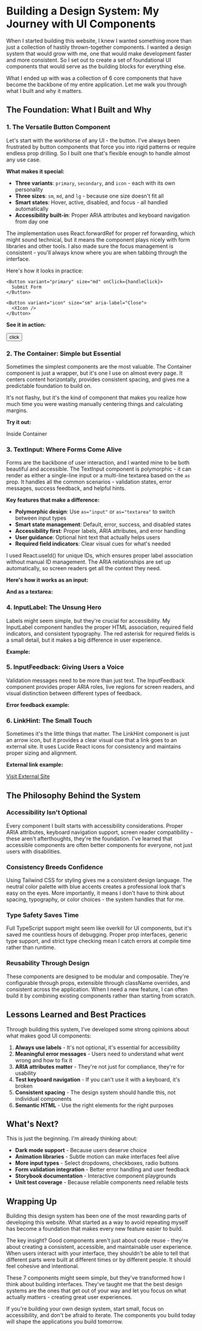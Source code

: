 

# Building a Design System: My Journey with UI Components

When I started building this website, I knew I wanted something more than just a collection of hastily thrown-together components. I wanted a design system that would grow with me, one that would make development faster and more consistent. So I set out to create a set of foundational UI components that would serve as the building blocks for everything else.

What I ended up with was a collection of 6 core components that have become the backbone of my entire application. Let me walk you through what I built and why it matters.

## The Foundation: What I Built and Why

### 1. The Versatile Button Component

Let's start with the workhorse of any UI - the button. I've always been frustrated by button components that force you into rigid patterns or require endless prop drilling. So I built one that's flexible enough to handle almost any use case.

**What makes it special:**

- **Three variants**: `primary`, `secondary`, and `icon` - each with its own personality
- **Three sizes**: `sm`, `md`, and `lg` - because one size doesn't fit all
- **Smart states**: Hover, active, disabled, and focus - all handled automatically
- **Accessibility built-in**: Proper ARIA attributes and keyboard navigation from day one

The implementation uses React.forwardRef for proper ref forwarding, which might sound technical, but it means the component plays nicely with form libraries and other tools. I also made sure the focus management is consistent - you'll always know where you are when tabbing through the interface.

Here's how it looks in practice:

```tsx
<Button variant="primary" size="md" onClick={handleClick}>
  Submit Form
</Button>

<Button variant="icon" size="sm" aria-label="Close">
  <XIcon />
</Button>
```

**See it in action:**

<Button variant='primary'>click</Button>

### 2. The Container: Simple but Essential

Sometimes the simplest components are the most valuable. The Container component is just a wrapper, but it's one I use on almost every page. It centers content horizontally, provides consistent spacing, and gives me a predictable foundation to build on.

It's not flashy, but it's the kind of component that makes you realize how much time you were wasting manually centering things and calculating margins.

**Try it out:**

<Container>
  <p>Inside Container</p>
</Container>

### 3. TextInput: Where Forms Come Alive

Forms are the backbone of user interaction, and I wanted mine to be both beautiful and accessible. The TextInput component is polymorphic - it can render as either a single-line input or a multi-line textarea based on the `as` prop. It handles all the common scenarios - validation states, error messages, success feedback, and helpful hints.

**Key features that make a difference:**

- **Polymorphic design**: Use `as="input"` or `as="textarea"` to switch between input types
- **Smart state management**: Default, error, success, and disabled states
- **Accessibility first**: Proper labels, ARIA attributes, and error handling
- **User guidance**: Optional hint text that actually helps users
- **Required field indicators**: Clear visual cues for what's needed

I used React.useId() for unique IDs, which ensures proper label association without manual ID management. The ARIA relationships are set up automatically, so screen readers get all the context they need.

**Here's how it works as an input:**

<TextInput
  label='Email Address'
  name='email'
  type='email'
  error='Please enter a valid email address'
  hint="We'll never share your email"
/>

**And as a textarea:**

<TextInput
  label='Message'
  name='message'
  as='textarea'
  placeholder='Enter your message here...'
  rows={4}
/>

### 4. InputLabel: The Unsung Hero

Labels might seem simple, but they're crucial for accessibility. My InputLabel component handles the proper HTML association, required field indicators, and consistent typography. The red asterisk for required fields is a small detail, but it makes a big difference in user experience.

**Example:**

<InputLabel inputId='email-field' label='Email Address' required={true} />

### 5. InputFeedback: Giving Users a Voice

Validation messages need to be more than just text. The InputFeedback component provides proper ARIA roles, live regions for screen readers, and visual distinction between different types of feedback.

**Error feedback example:**

<InputFeedback
  inputId='email-field'
  message='Please enter a valid email address'
  type='error'
/>

### 6. LinkHint: The Small Touch

Sometimes it's the little things that matter. The LinkHint component is just an arrow icon, but it provides a clear visual cue that a link goes to an external site. It uses Lucide React icons for consistency and maintains proper sizing and alignment.

**External link example:**

<a href={EXAMPLE_URL} className='flex items-center'>
  Visit External Site
  <LinkHint />
</a>

## The Philosophy Behind the System

### Accessibility Isn't Optional

Every component I built starts with accessibility considerations. Proper ARIA attributes, keyboard navigation support, screen reader compatibility - these aren't afterthoughts, they're the foundation. I've learned that accessible components are often better components for everyone, not just users with disabilities.

### Consistency Breeds Confidence

Using Tailwind CSS for styling gives me a consistent design language. The neutral color palette with blue accents creates a professional look that's easy on the eyes. More importantly, it means I don't have to think about spacing, typography, or color choices - the system handles that for me.

### Type Safety Saves Time

Full TypeScript support might seem like overkill for UI components, but it's saved me countless hours of debugging. Proper prop interfaces, generic type support, and strict type checking mean I catch errors at compile time rather than runtime.

### Reusability Through Design

These components are designed to be modular and composable. They're configurable through props, extensible through className overrides, and consistent across the application. When I need a new feature, I can often build it by combining existing components rather than starting from scratch.

## Lessons Learned and Best Practices

Through building this system, I've developed some strong opinions about what makes good UI components:

1. **Always use labels** - It's not optional, it's essential for accessibility
2. **Meaningful error messages** - Users need to understand what went wrong and how to fix it
3. **ARIA attributes matter** - They're not just for compliance, they're for usability
4. **Test keyboard navigation** - If you can't use it with a keyboard, it's broken
5. **Consistent spacing** - The design system should handle this, not individual components
6. **Semantic HTML** - Use the right elements for the right purposes

## What's Next?

This is just the beginning. I'm already thinking about:

- **Dark mode support** - Because users deserve choice
- **Animation libraries** - Subtle motion can make interfaces feel alive
- **More input types** - Select dropdowns, checkboxes, radio buttons
- **Form validation integration** - Better error handling and user feedback
- **Storybook documentation** - Interactive component playgrounds
- **Unit test coverage** - Because reliable components need reliable tests

## Wrapping Up

Building this design system has been one of the most rewarding parts of developing this website. What started as a way to avoid repeating myself has become a foundation that makes every new feature easier to build.

The key insight? Good components aren't just about code reuse - they're about creating a consistent, accessible, and maintainable user experience. When users interact with your interface, they shouldn't be able to tell that different parts were built at different times or by different people. It should feel cohesive and intentional.

These 7 components might seem simple, but they've transformed how I think about building interfaces. They've taught me that the best design systems are the ones that get out of your way and let you focus on what actually matters - creating great user experiences.

If you're building your own design system, start small, focus on accessibility, and don't be afraid to iterate. The components you build today will shape the applications you build tomorrow.
